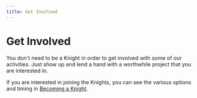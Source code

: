 ---
title: Get Involved
---

# Get Involved

You don't need to be a Knight in order to get involved with some of our activities. Just show up and lend a hand with a worthwhile project that you are interested in.

If you are interested in joining the Knights, you can see the various options and timing in [Becoming a Knight](/Membership/Becoming%20A%20Knight).
